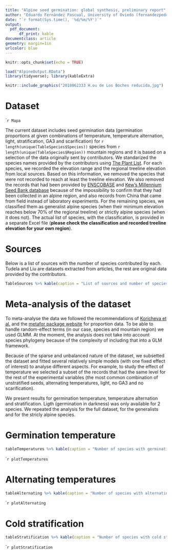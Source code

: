 ```yaml
---
title: "Alpine seed germination: global synthesis, preliminary report"
author: "Eduardo Fernández Pascual, University of Oviedo (fernandezpeduardo@uniovi.es)"
date: "`r format(Sys.time(), '%d/%m/%Y')`"
output: 
  pdf_document:
      df_print: kable
documentclass: article
geometry: margin=1in
urlcolor: blue
---
```


```r
knitr::opts_chunk$set(echo = TRUE)
```

```r
load("AlpineOutput.RData")
library(tidyverse); library(kableExtra)
```

```r
knitr::include_graphics("2018062333 H.ou de Los Boches reducida.jpg")
```

# Dataset

````r
Mapa
```

The current dataset includes seed germination data (germination proportions at given combinations of temperature, temperature alternation, light, stratification, GA3 and scarification) for `r length(unique(TableSpecies$Species))` species from `r length(unique(TableSpecies$Region))` mountain regions and it is based on a selection of the data originally sent by contributors. We standarized the species names provided by the contributors using [The Plant List](http://www.theplantlist.org/). For each species, we recorded the elevation range and the regional treeline elevation from local sources. Based on this information, we removed the species that were not recorded to reach at least the treeline elevation. We also removed the records that had been provided by [ENSCOBASE](http://enscobase.maich.gr/) and [Kew's Millennium Seed Bank database](https://www.kew.org/wakehurst/whats-at-wakehurst/millennium-seed-bank/) because of the impossibility to confirm that they had been collected in an alpine region, and also records from China that came from field instead of laboratory experiments. For the remaining species, we classified them as generalist alpine species (when their minimum elevation reaches below 70% of the regional treeline) or strictly alpine species (when it does not). The actual list of species, with the classification, is provided in a separate Excel file (**please check the classification and recorded treeline elevation for your own region**).

# Sources

Below is a list of sources with the number of species contributed by each. Tudela and Liu are datasets extracted from articles, the rest are original data provided by the contributors.

```r
TableSources %>% kable(caption = "List of sources and number of species per source.", booktabs = TRUE) %>% kable_styling(latex_options = c("striped", "hold_position"))
```

# Meta-analysis of the dataset

To meta-analyse the data we followed the recommendations of [Koricheva et al.](https://press.princeton.edu/books/hardcover/9780691137285/handbook-of-meta-analysis-in-ecology-and-evolution) and the [metafor package website](http://www.metafor-project.org/doku.php/todo#extending_rmaglmm_to_multilevel_multivariate_models) for proportion data. To be able to handle random-effect terms (in our case, species and mountain region) we used GLMM. At the moment, the analysis does not take into account species phylogeny because of the complexity of including that into a GLM framework. 

Because of the sparse and unbalanced nature of the dataset, we subsetted the dataset and fitted several relatively simple models (with one fixed effect of interest) to analyse different aspects. For example, to study the effect of temperature we selected a subset of the records that had the same level for the rest of the experimental variables (the most common combination of unstratified seeds, alternating temperatures, light, no GA3 and no scarification).

We present results for germination temperature, temperature alternation and stratification. Ligth (germination in darkness) was only available for 2 species. We repeated the analysis for the full dataset, for the generalists and for the stricly alpine species.

# Germination temperature

```r
tableTemperatures %>% kable(caption = "Number of species with germination temperature data included in the GLMM.", booktabs = TRUE) %>% kable_styling(latex_options = c("striped", "hold_position"))
```

````r
plotTemperatures
```

# Alternating temperatures

```r
tableAlternating %>% kable(caption = "Number of species with alternating temperature data included in the GLMM.", booktabs = TRUE) %>% kable_styling(latex_options = c("striped", "hold_position"))
```

````r
plotAlternating
```

# Cold stratification

```r
tableStratification %>% kable(caption = "Number of species with cold stratification data included in the GLMM.", booktabs = TRUE) %>% kable_styling(latex_options = c("striped", "hold_position"))
```

````r
plotStratification
```